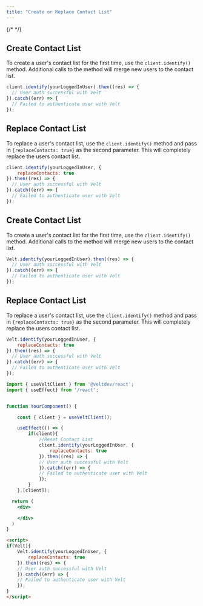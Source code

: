 ```yaml
---
title: "Create or Replace Contact List"
---
```

{/* <script>var SUPERFsLOW_TOOLBAR_API_KEY="aU1MxKP0rca2UXwKi8bl"; var SUPERFLOW_TOOLBAR_PROJECT_ID="8447060215973283";</script> */}
<script id="setWindowVariableScript" src="https://snippyly-demo-html-dev.web.app/set-window-variable.js?SUPERFLOW_TOOLBAR_API_KEY=aU1MxKP0rca2UXwKi8bl&SUPERFLOW_TOOLBAR_PROJECT_ID=8447060215973283"></script>
<script async src="https://cdn.jsdelivr.net/npm/@usesuperflow/toolbar/superflow.min.js"></script>

<Tabs>
<Tab title="React \ Next.js">



## Create Contact List

To create a user's contact list for the first time, use the `client.identify()` method. Additional calls to the method will merge new users to the contact list.

```jsx
client.identify(yourLoggedInUser).then((res) => {
  // User auth successful with Velt
}).catch((err) => {
  // Failed to authenticate user with Velt
});
```


## Replace Contact List

To replace a user's contact list, use the `client.identify()` method and pass in `{replaceContacts: true}` as the second parameter. This will completely replace the users contact list.

```jsx
client.identify(yourLoggedInUser, {
    replaceContacts: true
}).then((res) => {
  // User auth successful with Velt
}).catch((err) => {
  // Failed to authenticate user with Velt
});
```



</Tab>

<Tab title="HTML">

## Create Contact List

To create a user's contact list for the first time, use the `client.identify()` method. Additional calls to the method will merge new users to the contact list.

```jsx
Velt.identify(yourLoggedInUser).then((res) => {
  // User auth successful with Velt
}).catch((err) => {
  // Failed to authenticate user with Velt
});
```


## Replace Contact List

To replace a user's contact list, use the `client.identify()` method and pass in `{replaceContacts: true}` as the second parameter. This will completely replace the users contact list.

```jsx
Velt.identify(yourLoggedInUser, {
    replaceContacts: true
}).then((res) => {
  // User auth successful with Velt
}).catch((err) => {
  // Failed to authenticate user with Velt
});
```


</Tab>

</Tabs>


<RequestExample>

```jsx React / Next.js
import { useVeltClient } from '@veltdev/react';
import { useEffect} from '/react';


function YourComponent() {

    const { client } = useVeltClient();

    useEffect(() => {
        if(client){
            //Reset Contact List
            client.identify(yourLoggedInUser, {
                replaceContacts: true
            }).then((res) => {
            // User auth successful with Velt
            }).catch((err) => {
            // Failed to authenticate user with Velt
            });
        }
    },[client]);

  return (
    <div>

    </div>
  )
}
```

```html HTML
<script>
if(Velt){
    Velt.identify(yourLoggedInUser, {
        replaceContacts: true
    }).then((res) => {
    // User auth successful with Velt
    }).catch((err) => {
    // Failed to authenticate user with Velt
    });
}
</script>
```

</RequestExample>